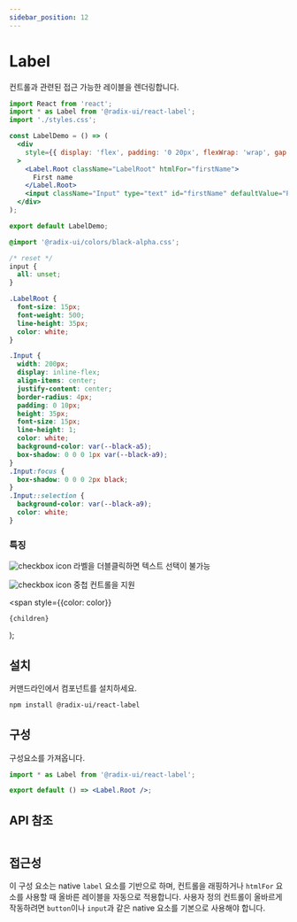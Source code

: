 ```yaml
---
sidebar_position: 12
---
```





# Label
컨트롤과 관련된 접근 가능한 레이블을 렌더링합니다.

<LabelDemo/>

<LabelDemo/>

<Tabs>
<TabItem value="js" label="index.js">

```jsx
import React from 'react';
import * as Label from '@radix-ui/react-label';
import './styles.css';

const LabelDemo = () => (
  <div
    style={{ display: 'flex', padding: '0 20px', flexWrap: 'wrap', gap: 15, alignItems: 'center' }}
  >
    <Label.Root className="LabelRoot" htmlFor="firstName">
      First name
    </Label.Root>
    <input className="Input" type="text" id="firstName" defaultValue="Pedro Duarte" />
  </div>
);

export default LabelDemo;
```
</TabItem>
<TabItem value="css" label="styles.css">

```css
@import '@radix-ui/colors/black-alpha.css';

/* reset */
input {
  all: unset;
}

.LabelRoot {
  font-size: 15px;
  font-weight: 500;
  line-height: 35px;
  color: white;
}

.Input {
  width: 200px;
  display: inline-flex;
  align-items: center;
  justify-content: center;
  border-radius: 4px;
  padding: 0 10px;
  height: 35px;
  font-size: 15px;
  line-height: 1;
  color: white;
  background-color: var(--black-a5);
  box-shadow: 0 0 0 1px var(--black-a9);
}
.Input:focus {
  box-shadow: 0 0 0 2px black;
}
.Input::selection {
  background-color: var(--black-a9);
  color: white;
}
```
</TabItem>
</Tabs>


### 특징

![checkbox icon](../../static/img/checkboxicon.png) 라벨을 더블클릭하면 텍스트 선택이 불가능

![checkbox icon](../../static/img/checkboxicon.png) 중첩 컨트롤을 지원


  <span
    style={{color: color}}
  >
    {children}
  </span>
);

## <Highlight color='#1C5AEC'>설치</Highlight>
커맨드라인에서 컴포넌트를 설치하세요.
```bash
npm install @radix-ui/react-label
```

## <Highlight color='#1C5AEC'>구성</Highlight>
구성요소를 가져옵니다.
```jsx
import * as Label from '@radix-ui/react-label';

export default () => <Label.Root />;
```


## <Highlight color='#1C5AEC'>API 참조</Highlight>
```jsx
```

## <Highlight color='#1C5AEC'>접근성</Highlight>
이 구성 요소는 native `label` 요소를 기반으로 하며, 컨트롤을 래핑하거나 `htmlFor` 요소를 사용할 때 올바른 레이블을 자동으로 적용합니다. 
사용자 정의 컨트롤이 올바르게 작동하려면 `button`이나 `input`과 같은 native 요소를 기본으로 사용해야 합니다.
